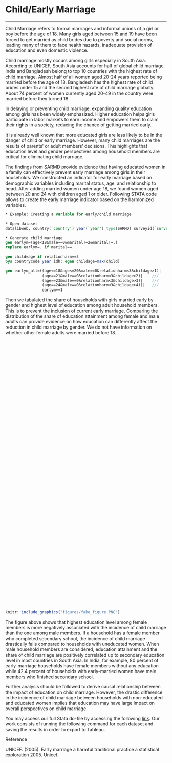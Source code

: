 # Child/Early Marriage {#note-childmarriage}
***

Child Marriage refers to formal marriages and informal unions of a girl or boy before the age of 18. Many girls aged between 15 and 19 have been forced to get married as child brides due to poverty and social norms, leading many of them to face health hazards, inadequate provision of education and even domestic violence. 

Child marriage mostly occurs among girls especially in South Asia. According to UNICEF, South Asia accounts for half of global child marriage. India and Bangladesh belong to top 10 countries with the highest rate of child marriage. Almost half of all women aged 20-24 years reported being married before the age of 18. Bangladesh has the highest rate of child brides under 15 and the second highest rate of child marriage globally. About 74 percent of women currently aged 20-49 in the country were married before they turned 18.

In delaying or preventing child marriage, expanding quality education among girls has been widely emphasized. Higher education helps girls participate in labor markets to earn income and empowers them to claim their rights in a society, reducing the chance of getting married early.

It is already well known that more educated girls are less likely to be in the danger of child or early marriage. However, many child marriages are the results of parents' or adult members' decisions. This highlights that education level and gender perspectives among household members are critical for eliminating child marriage. 

The findings from SARMD provide evidence that having educated women in a family can effectively prevent early marriage among girls in their households. We constructed an indicator for early marriage based on demographic variables including marital status, age, and relationship to head. After adding married women under age 18, we found women aged between 20 and 24 with children aged 1 or older. Following STATA code allows to create the early marriage indicator based on the harmonized variables.


```stata
* Example: Creating a variable for early/child marriage

* Open dataset
datalibweb, country(`country') year(`year') type(SARMD) surveyid(`surveyid') clear 

* Generate child marriage
gen earlym=(age<18&male==0&marital!=2&marital!=.)
replace earlym=. if marital==.

gen child=age if relationharm==3
bys countrycode year idh: egen childage=max(child)
 
gen earlym_all=((age<=18&age<=20&male==0&relationharm<3&childage>1)|	///
				(age==21&male==0&relationharm<3&childage>2)|	///
				(age==23&male==0&relationharm<3&childage>3)|	///
				(age==24&male==0&relationharm<3&childage>4))|	///
				earlym==1
```

Then we tabulated the share of households with girls married early by gender and highest level of education among adult household members. This is to prevent the inclusion of current early marriage. Comparing the distribution of the share of education attainment among female and male adults can provide evidence on how education can differently affect the reduction in child marriage by gender. We do not have information on whether other female adults were married before 18. 

<script type='text/javascript' src='https://tab.worldbank.org/javascripts/api/viz_v1.js'></script><div class='tableauPlaceholder' style='width: 700px; height: 827px;'><object class='tableauViz' width='700' height='827' style='display:none;'><param name='host_url' value='https%3A%2F%2Ftab.worldbank.org%2F' /> <param name='embed_code_version' value='3' /> <param name='site_root' value='&#47;t&#47;WBG' /><param name='name' value='SAR_MNA_NoteC&#47;1' /><param name='tabs' value='no' /><param name='toolbar' value='yes' /><param name='showAppBanner' value='false' /><param name='filter' value='iframeSizedToWindow=true' /></object></div>

```{r NoteCdash1,  echo=FALSE, fig.cap = "Early Marriage and Education Level of Household Members", out.height='10%', fig.align = 'left'}
knitr::include_graphics("figures/fake_figure.PNG")
```

The figure above shows that highest education level among female members is more negatively associated with the incidence of child marriage than the one among male members. If a household has a female member who completed secondary school, the incidence of child marriage drastically falls compared to households with uneducated women. When male household members are considered, education attainment and the share of child marriage are positively correlated up to secondary education level in most countries in South Asia. In India, for example, 80 percent of early-marriage households have female members without any education while 42.4 percent of households with early-married women have male members who finished secondary school. 

Further analysis should be followed to derive causal relationship between the impact of education on child marriage. However, the drastic difference in the incidence of child marriage between households with non-educated and educated women implies that education may have large impact on overall perspectives on child marriage.

You may access our full Stata do-file by accessing the following [link](https://github.com/randrescastaneda/SARMD_guidelines/blob/master/shareable_dofiles/maritalstatus.do). Our work consists of running the following command for each dataset and saving the results in order to export to Tableau. 


Reference

UNICEF. (2005). Early marriage a harmful traditional practice a statistical exploration 2005. Unicef.






